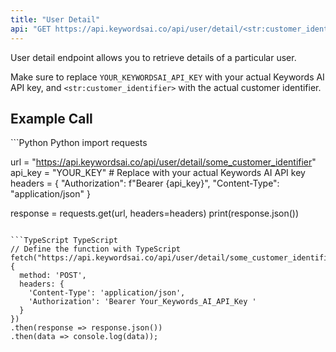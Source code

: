 ```yaml
---
title: "User Detail"
api: "GET https://api.keywordsai.co/api/user/detail/<str:customer_identifier>"
---
```


User detail endpoint allows you to retrieve details of a particular user.

Make sure to replace `YOUR_KEYWORDSAI_API_KEY` with your actual Keywords AI API key, and `<str:customer_identifier>` with the actual customer identifier.

## Example Call
<CodeGroup>
```Python Python
import requests

url = "https://api.keywordsai.co/api/user/detail/some_customer_identifier"
api_key = "YOUR_KEY" # Replace with your actual Keywords AI API key
headers = {
    "Authorization": f"Bearer {api_key}",
    "Content-Type": "application/json"
}

response = requests.get(url, headers=headers)
print(response.json())
```

```TypeScript TypeScript
// Define the function with TypeScript
fetch("https://api.keywordsai.co/api/user/detail/some_customer_identifier", {
  method: 'POST',
  headers: {
    'Content-Type': 'application/json',
    'Authorization': 'Bearer Your_Keywords_AI_API_Key '
  }
})
.then(response => response.json())
.then(data => console.log(data));
```
</CodeGroup>